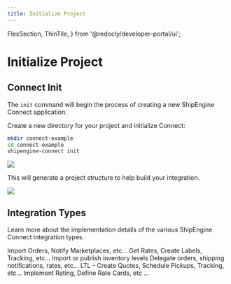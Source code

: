 ```yaml
---
title: Initialize Project
---
```


  FlexSection,
  ThinTile,
} from '@redocly/developer-portal/ui';

# Initialize Project
## Connect Init
The `init` command will begin the process of creating a new ShipEngine Connect application.

Create a new directory for your project and initialize Connect:

```bash
mkdir connect-example
cd connect-example
shipengine-connect init
```

![](./images/connect-init.png)

This will generate a project structure to help build your integration.

![](./images/connect-fresh-project.png)

## Integration Types
Learn more about the implementation details of the various ShipEngine Connect integration types.

<FlexSection justifyContent="space-around" flexWrap="wrap">
    <ThinTile header="Orders" icon={orderIcon} to="../orders/index.mdx">
        Import Orders, Notify Marketplaces, etc...
    </ThinTile>
    <ThinTile header="Shipping" icon={packageIcon} to="../shipping/index.mdx">
        Get Rates, Create Labels, Tracking, etc...
    </ThinTile>
    <ThinTile header="Inventory" icon={cogBrowser} to="../inventory/index.md">
        Import or publish inventory levels
    </ThinTile>
    <ThinTile header="3PL" icon={thirdPartyLogisticsIcon} to="../fulfillment-provider/index.mdx">
        Delegate orders, shipping notifications, rates, etc...
    </ThinTile>
    <ThinTile header="Freight" icon={truckIcon} to="../freight/index.mdx">
        LTL - Create Quotes, Schedule Pickups, Tracking, etc...
    </ThinTile>
    <ThinTile
        header="Native Rating"
        icon={calculatorIcon}
        to="../native-rating/index.md"
    >
        Implement Rating, Define Rate Cards, etc ...
    </ThinTile>
</FlexSection>
